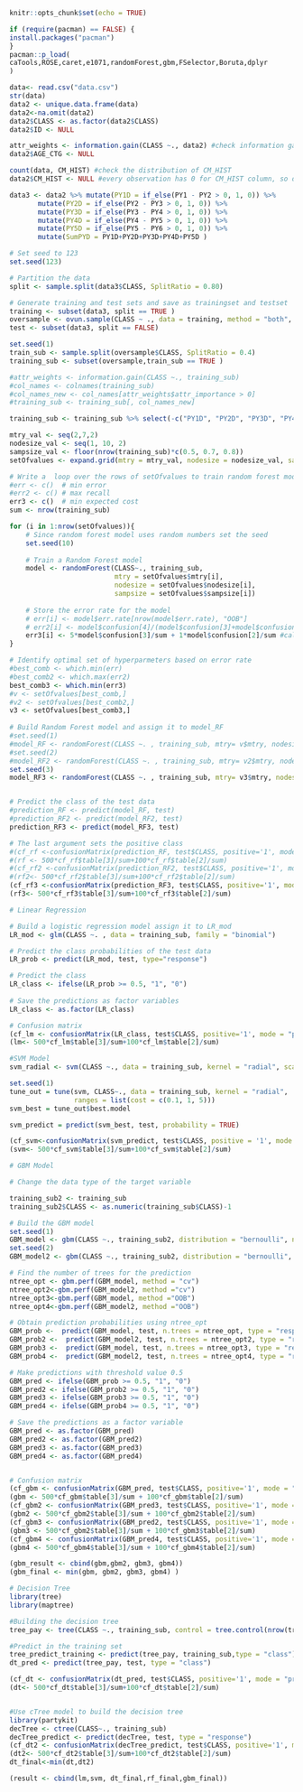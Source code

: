 ```{r setup, include=FALSE}
knitr::opts_chunk$set(echo = TRUE)
```

```{r , eval = FALSE}
if (require(pacman) == FALSE) {
install.packages("pacman")
}
pacman::p_load(
caTools,ROSE,caret,e1071,randomForest,gbm,FSelector,Boruta,dplyr
)
```

```{r, data mining}
data<- read.csv("data.csv")
str(data)
data2 <- unique.data.frame(data)
data2<-na.omit(data2)
data2$CLASS <- as.factor(data2$CLASS)
data2$ID <- NULL

attr_weights <- information.gain(CLASS ~., data2) #check information gain of age and age_ctg
data2$AGE_CTG <- NULL

count(data, CM_HIST) #check the distribution of CM_HIST 
data2$CM_HIST <- NULL #every observation has 0 for CM_HIST column, so drop this column

data3 <- data2 %>% mutate(PY1D = if_else(PY1 - PY2 > 0, 1, 0)) %>%
       mutate(PY2D = if_else(PY2 - PY3 > 0, 1, 0)) %>%
       mutate(PY3D = if_else(PY3 - PY4 > 0, 1, 0)) %>%
       mutate(PY4D = if_else(PY4 - PY5 > 0, 1, 0)) %>%
       mutate(PY5D = if_else(PY5 - PY6 > 0, 1, 0)) %>%
       mutate(SumPYD = PY1D+PY2D+PY3D+PY4D+PY5D )
```


```{r, data partition}
# Set seed to 123
set.seed(123)

# Partition the data
split <- sample.split(data3$CLASS, SplitRatio = 0.80) 

# Generate training and test sets and save as trainingset and testset
training <- subset(data3, split == TRUE )
oversample <- ovun.sample(CLASS ~ ., data = training, method = "both", seed =1)$data
test <- subset(data3, split == FALSE)
```

```{r, randomForest}
set.seed(1)
train_sub <- sample.split(oversample$CLASS, SplitRatio = 0.4) 
training_sub <- subset(oversample,train_sub == TRUE )

#attr_weights <- information.gain(CLASS ~., training_sub)
#col_names <- colnames(training_sub)
#col_names_new <- col_names[attr_weights$attr_importance > 0] 
#training_sub <- training_sub[, col_names_new] 

training_sub <- training_sub %>% select(-c("PY1D", "PY2D", "PY3D", "PY4D", "PY5D"))  

mtry_val <- seq(2,7,2)
nodesize_val <- seq(1, 10, 2)
sampsize_val <- floor(nrow(training_sub)*c(0.5, 0.7, 0.8))
setOfvalues <- expand.grid(mtry = mtry_val, nodesize = nodesize_val, sampsize = sampsize_val)

# Write a  loop over the rows of setOfvalues to train random forest model for all possible values
#err <- c()  # min error
#err2 <- c() # max recall
err3 <- c()  # min expected cost
sum <- nrow(training_sub)

for (i in 1:nrow(setOfvalues)){
    # Since random forest model uses random numbers set the seed
    set.seed(10)
    
    # Train a Random Forest model
    model <- randomForest(CLASS~., training_sub,
                          mtry = setOfvalues$mtry[i],
                          nodesize = setOfvalues$nodesize[i],
                          sampsize = setOfvalues$sampsize[i])
                 
    # Store the error rate for the model   
    # err[i] <- model$err.rate[nrow(model$err.rate), "OOB"]
    # err2[i] <- model$confusion[4]/(model$confusion[3]+model$confusion[4]) #calculate recall
    err3[i] <- 5*model$confusion[3]/sum + 1*model$confusion[2]/sum #calculate weighted loss
}

# Identify optimal set of hyperparmeters based on error rate
#best_comb <- which.min(err)
#best_comb2 <- which.max(err2)
best_comb3 <- which.min(err3)
#v <- setOfvalues[best_comb,]
#v2 <- setOfvalues[best_comb2,]
v3 <- setOfvalues[best_comb3,]
    
# Build Random Forest model and assign it to model_RF
#set.seed(1)
#model_RF <- randomForest(CLASS ~. , training_sub, mtry= v$mtry, nodesize = v$nodesize, sampsize= v$sampsize)
#set.seed(2)
#model_RF2 <- randomForest(CLASS ~. , training_sub, mtry= v2$mtry, nodesize = v2$nodesize, sampsize= v2$sampsize)
set.seed(3)
model_RF3 <- randomForest(CLASS ~. , training_sub, mtry= v3$mtry, nodesize = v3$nodesize, sampsize= v3$sampsize)


# Predict the class of the test data
#prediction_RF <- predict(model_RF, test)
#prediction_RF2 <- predict(model_RF2, test)
prediction_RF3 <- predict(model_RF3, test)

# The last argument sets the positive class
#(cf_rf <-confusionMatrix(prediction_RF, test$CLASS, positive='1', mode = "prec_recall"))
#(rf <- 500*cf_rf$table[3]/sum+100*cf_rf$table[2]/sum)
#(cf_rf2 <-confusionMatrix(prediction_RF2, test$CLASS, positive='1', mode = "prec_recall"))
#(rf2<- 500*cf_rf2$table[3]/sum+100*cf_rf2$table[2]/sum)
(cf_rf3 <-confusionMatrix(prediction_RF3, test$CLASS, positive='1', mode = "prec_recall"))
(rf3<- 500*cf_rf3$table[3]/sum+100*cf_rf3$table[2]/sum)
```


```{r, Linear Regression}
# Linear Regression

# Build a logistic regression model assign it to LR_mod
LR_mod <- glm(CLASS ~. , data = training_sub, family = "binomial")

# Predict the class probabilities of the test data
LR_prob <- predict(LR_mod, test, type="response")

# Predict the class 
LR_class <- ifelse(LR_prob >= 0.5, "1", "0")
 
# Save the predictions as factor variables
LR_class <- as.factor(LR_class)

# Confusion matrix
(cf_lm <- confusionMatrix(LR_class, test$CLASS, positive='1', mode = "prec_recall"))
(lm<- 500*cf_lm$table[3]/sum+100*cf_lm$table[2]/sum)
```


```{r, SVM}
#SVM Model
svm_radial <- svm(CLASS ~., data = training_sub, kernel = "radial", scale = TRUE)

set.seed(1)
tune_out = tune(svm, CLASS~., data = training_sub, kernel = "radial",
                ranges = list(cost = c(0.1, 1, 5)))
svm_best = tune_out$best.model

svm_predict = predict(svm_best, test, probability = TRUE)

(cf_svm<-confusionMatrix(svm_predict, test$CLASS, positive = '1', mode = "prec_recall"))
(svm<- 500*cf_svm$table[3]/sum+100*cf_svm$table[2]/sum)
```


```{r, GBM}
# GBM Model

# Change the data type of the target variable

training_sub2 <- training_sub
training_sub2$CLASS <- as.numeric(training_sub$CLASS)-1

# Build the GBM model
set.seed(1)
GBM_model <- gbm(CLASS ~., training_sub2, distribution = "bernoulli", n.trees = 123, interaction.depth = 3, cv.folds = 5)
set.seed(2)
GBM_model2 <- gbm(CLASS ~., training_sub2, distribution = "bernoulli", n.trees = 123, interaction.depth = 5, cv.folds = 5)

# Find the number of trees for the prediction
ntree_opt <- gbm.perf(GBM_model, method = "cv")
ntree_opt2<-gbm.perf(GBM_model2, method ="cv")
ntree_opt3<-gbm.perf(GBM_model, method ="OOB")
ntree_opt4<-gbm.perf(GBM_model2, method ="OOB")

# Obtain prediction probabilities using ntree_opt
GBM_prob <-  predict(GBM_model, test, n.trees = ntree_opt, type = "response")
GBM_prob2 <-  predict(GBM_model2, test, n.trees = ntree_opt2, type = "response")
GBM_prob3 <-  predict(GBM_model, test, n.trees = ntree_opt3, type = "response")
GBM_prob4 <-  predict(GBM_model2, test, n.trees = ntree_opt4, type = "response")

# Make predictions with threshold value 0.5
GBM_pred <- ifelse(GBM_prob >= 0.5, "1", "0")
GBM_pred2 <- ifelse(GBM_prob2 >= 0.5, "1", "0")
GBM_pred3 <- ifelse(GBM_prob3 >= 0.5, "1", "0")
GBM_pred4 <- ifelse(GBM_prob4 >= 0.5, "1", "0")

# Save the predictions as a factor variable
GBM_pred <- as.factor(GBM_pred)
GBM_pred2 <- as.factor(GBM_pred2)
GBM_pred3 <- as.factor(GBM_pred3)
GBM_pred4 <- as.factor(GBM_pred4)


# Confusion matrix
(cf_gbm <- confusionMatrix(GBM_pred, test$CLASS, positive='1', mode = "prec_recall"))
(gbm <- 500*cf_gbm$table[3]/sum + 100*cf_gbm$table[2]/sum)
(cf_gbm2 <- confusionMatrix(GBM_pred3, test$CLASS, positive='1', mode = "prec_recall"))
(gbm2 <- 500*cf_gbm2$table[3]/sum + 100*cf_gbm2$table[2]/sum)
(cf_gbm3 <- confusionMatrix(GBM_pred2, test$CLASS, positive='1', mode = "prec_recall"))
(gbm3 <- 500*cf_gbm2$table[3]/sum + 100*cf_gbm3$table[2]/sum)
(cf_gbm4 <- confusionMatrix(GBM_pred4, test$CLASS, positive='1', mode = "prec_recall"))
(gbm4 <- 500*cf_gbm4$table[3]/sum + 100*cf_gbm4$table[2]/sum)

(gbm_result <- cbind(gbm,gbm2, gbm3, gbm4))
(gbm_final <- min(gbm, gbm2, gbm3, gbm4) )

```

```{r, Decision Tree}
# Decision Tree
library(tree)
library(maptree)

#Building the decision tree
tree_pay <- tree(CLASS ~., training_sub, control = tree.control(nrow(training)))

#Predict in the training set
tree_predict_training <- predict(tree_pay, training_sub,type = "class")
dt_pred <- predict(tree_pay, test, type = "class")

(cf_dt <- confusionMatrix(dt_pred, test$CLASS, positive='1', mode = "prec_recall"))
(dt<- 500*cf_dt$table[3]/sum+100*cf_dt$table[2]/sum)


#Use cTree model to build the decision tree
library(partykit)
decTree <- ctree(CLASS~., training_sub)
decTree_predict <- predict(decTree, test, type = "response")
(cf_dt2 <- confusionMatrix(decTree_predict, test$CLASS, positive='1', mode = "prec_recall"))
(dt2<- 500*cf_dt2$table[3]/sum+100*cf_dt2$table[2]/sum)
dt_final<-min(dt,dt2)
```

```{r, final result}
(result <- cbind(lm,svm, dt_final,rf_final,gbm_final))
```
